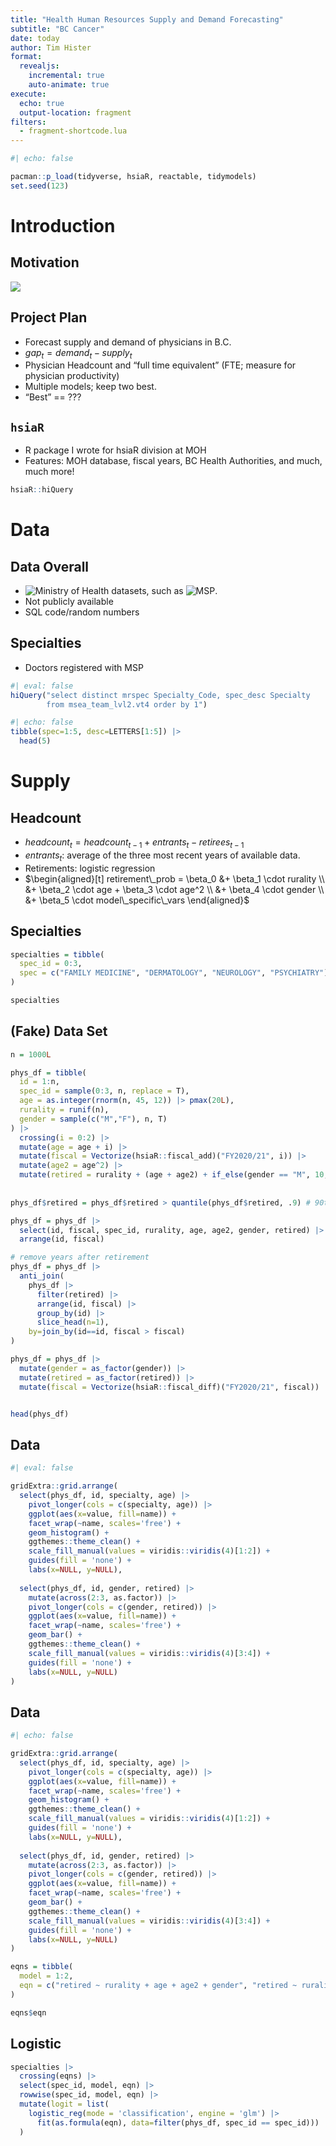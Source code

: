 ```yaml
---
title: "Health Human Resources Supply and Demand Forecasting"
subtitle: "BC Cancer"
date: today
author: Tim Hister
format: 
  revealjs:
    incremental: true
    auto-animate: true
execute:
  echo: true
  output-location: fragment
filters:
  - fragment-shortcode.lua
---
```


```r
#| echo: false

pacman::p_load(tidyverse, hsiaR, reactable, tidymodels)
set.seed(123)
```

# Introduction

## Motivation

![](images/clipboard-2192972124.png){.fragment}

## Project Plan

-   Forecast supply and demand of physicians in B.C.
-   $gap_t = demand_t - supply_t$
-   Physician Headcount and "full time equivalent" (FTE; measure for physician productivity)
-   Multiple models; keep two best.
-   "Best" == ???

## `hsiaR`

-   R package I wrote for hsiaR division at MOH
-   Features: MOH database, fiscal years, BC Health Authorities, and much, much more!

::: fragment
```r
hsiaR::hiQuery
```
:::

# Data

## Data Overall

-   ![Ministry of Health datasets](https://www2.gov.bc.ca/gov/content/health/conducting-health-research-evaluation/data-access-health-data-central/health-sector-partner-access-to-data/third-party-access), such as ![MSP](https://healthdataplatformbc.ca/hdpbc-data).
-   Not publicly available
-   SQL code/random numbers

## Specialties

-   Doctors registered with MSP

::: fragment
```r
#| eval: false
hiQuery("select distinct mrspec Specialty_Code, spec_desc Specialty 
        from msea_team_lvl2.vt4 order by 1")
```

```r
#| echo: false
tibble(spec=1:5, desc=LETTERS[1:5]) |>
  head(5)
```
:::

# Supply

## Headcount

-   $headcount_t = headcount_{t-1} + entrants_t - retirees_{t-1}$
-   $entrants_t$: average of the three most recent years of available data.
-   Retirements: logistic regression
-   $\begin{aligned}[t]
retirement\_prob = \beta_0 &+ \beta_1 \cdot rurality \\
                           &+ \beta_2 \cdot age + \beta_3 \cdot age^2 \\
                           &+ \beta_4 \cdot gender \\
                           &+ \beta_5 \cdot model\_specific\_vars
\end{aligned}$

## Specialties

```r
specialties = tibble(
  spec_id = 0:3,
  spec = c("FAMILY MEDICINE", "DERMATOLOGY", "NEUROLOGY", "PSYCHIATRY")
)

specialties
```


## (Fake) Data Set

```r
n = 1000L

phys_df = tibble(
  id = 1:n,
  spec_id = sample(0:3, n, replace = T), 
  age = as.integer(rnorm(n, 45, 12)) |> pmax(20L),
  rurality = runif(n),
  gender = sample(c("M","F"), n, T)
) |>
  crossing(i = 0:2) |>
  mutate(age = age + i) |>
  mutate(fiscal = Vectorize(hsiaR::fiscal_add)("FY2020/21", i)) |>
  mutate(age2 = age^2) |>
  mutate(retired = rurality + (age + age2) + if_else(gender == "M", 10, 0) + rnorm(1, 2000, 100)) # linear combination regressors plus 'normal' noise
  
  
phys_df$retired = phys_df$retired > quantile(phys_df$retired, .9) # 90th percentile

phys_df = phys_df |>
  select(id, fiscal, spec_id, rurality, age, age2, gender, retired) |>
  arrange(id, fiscal)

# remove years after retirement
phys_df = phys_df |>
  anti_join(
    phys_df |>
      filter(retired) |>
      arrange(id, fiscal) |>
      group_by(id) |>
      slice_head(n=1),
    by=join_by(id==id, fiscal > fiscal)
)

phys_df = phys_df |>
  mutate(gender = as_factor(gender)) |>
  mutate(retired = as_factor(retired)) |>
  mutate(fiscal = Vectorize(hsiaR::fiscal_diff)("FY2020/21", fiscal))


head(phys_df)
```



## Data

```r
#| eval: false

gridExtra::grid.arrange(
  select(phys_df, id, specialty, age) |> 
    pivot_longer(cols = c(specialty, age)) |>
    ggplot(aes(x=value, fill=name)) +
    facet_wrap(~name, scales='free') +
    geom_histogram() +
    ggthemes::theme_clean() +
    scale_fill_manual(values = viridis::viridis(4)[1:2]) + 
    guides(fill = 'none') + 
    labs(x=NULL, y=NULL),
  
  select(phys_df, id, gender, retired) |> 
    mutate(across(2:3, as.factor)) |>
    pivot_longer(cols = c(gender, retired)) |>
    ggplot(aes(x=value, fill=name)) +
    facet_wrap(~name, scales='free') +
    geom_bar() +
    ggthemes::theme_clean() + 
    scale_fill_manual(values = viridis::viridis(4)[3:4]) + 
    guides(fill = 'none') +
    labs(x=NULL, y=NULL)
)
```

## Data

```r
#| echo: false

gridExtra::grid.arrange(
  select(phys_df, id, specialty, age) |> 
    pivot_longer(cols = c(specialty, age)) |>
    ggplot(aes(x=value, fill=name)) +
    facet_wrap(~name, scales='free') +
    geom_histogram() +
    ggthemes::theme_clean() +
    scale_fill_manual(values = viridis::viridis(4)[1:2]) + 
    guides(fill = 'none') + 
    labs(x=NULL, y=NULL),
  
  select(phys_df, id, gender, retired) |> 
    mutate(across(2:3, as.factor)) |>
    pivot_longer(cols = c(gender, retired)) |>
    ggplot(aes(x=value, fill=name)) +
    facet_wrap(~name, scales='free') +
    geom_bar() +
    ggthemes::theme_clean() + 
    scale_fill_manual(values = viridis::viridis(4)[3:4]) + 
    guides(fill = 'none') +
    labs(x=NULL, y=NULL)
)
```

```r
eqns = tibble(
  model = 1:2,
  eqn = c("retired ~ rurality + age + age2 + gender", "retired ~ rurality + age + age2 + gender + fiscal")
)

eqns$eqn
```





## Logistic

```r
specialties |>
  crossing(eqns) |>
  select(spec_id, model, eqn) |> 
  rowwise(spec_id, model, eqn) |>
  mutate(logit = list(
    logistic_reg(mode = 'classification', engine = 'glm') |> 
      fit(as.formula(eqn), data=filter(phys_df, spec_id == spec_id)))
  )
```

